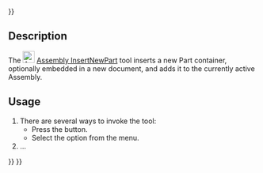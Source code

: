 <languages/>
{{UnfinishedDocu{{#translation:}}}}
<translate>

<!--T:1-->
{{Docnav
|[[Assembly_InsertLink|InsertLink]]
|[[Assembly_SolveAssembly|SolveAssembly]]
|[[Assembly_Workbench|Assembly]]
|IconL=Assembly_InsertLink.svg
|IconR=Assembly_SolveAssembly.svg
|IconC=Workbench_Assembly.svg
}}

<!--T:2-->
{{GuiCommand
|Name=Assembly InsertNewPart
|MenuLocation=Assembly → Insert a new part
|Workbenches=[[Assembly_Workbench|Assembly]]
|Shortcut=
|Version=1.1
|SeeAlso=
}}

==Description== <!--T:3-->

<!--T:4-->
The [[Image:Assembly_InsertNewPart.svg|24px]] [[Assembly_InsertNewPart|Assembly InsertNewPart]] tool inserts a new Part container, optionally embedded in a new document, and adds it to the currently active Assembly.

==Usage== <!--T:5-->

<!--T:6-->
# There are several ways to invoke the tool:
#* Press the {{Button|[[Image:Assembly_InsertNewPart.svg|16px]] [[Assembly_InsertNewPart|Insert a new part]]}} button.
#* Select the {{MenuCommand|Assembly → [[Image:Assembly_InsertNewPart.svg|16px]] Insert a new part}} option from the menu.
# ...


<!--T:7-->
{{Docnav
|[[Assembly_InsertLink|InsertLink]]
|[[Assembly_SolveAssembly|SolveAssembly]]
|[[Assembly_Workbench|Assembly]]
|IconL=Assembly_InsertLink.svg
|IconR=Assembly_SolveAssembly.svg
|IconC=Workbench_Assembly.svg
}}

</translate>
{{Assembly_Tools_navi{{#translation:}}}}
{{Userdocnavi{{#translation:}}}}